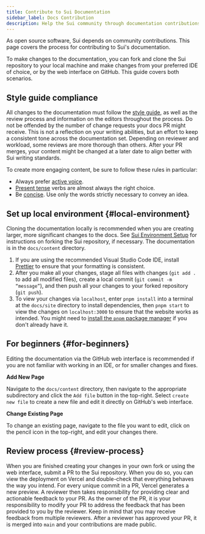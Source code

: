 ```yaml
---
title: Contribute to Sui Documentation
sidebar_label: Docs Contribution
description: Help the Sui community through documentation contributions. Whether its to fix errors or add new content, the entire Sui community benefits from your contributions.
---
```


As open source software, Sui depends on community contributions. This page covers the process for contributing to Sui's documentation.

To make changes to the documentation, you can fork and clone the Sui repository to your local machine and make changes from your preferred IDE of choice, or by the web interface on GitHub. This guide covers both scenarios.

## Style guide compliance

All changes to the documentation must follow the [style guide](./style-guide.mdx), as well as the review process and information on the editors throughout the process. Do not be offended by the number of change requests your docs PR might receive. This is not a reflection on your writing abilities, but an effort to keep a consistent tone across the documentation set. Depending on reviewer and workload, some reviews are more thorough than others. After your PR merges, your content might be changed at a later date to align better with Sui writing standards.

To create more engaging content, be sure to follow these rules in particular:

- Always prefer [active voice](./style-guide.mdx#active-voice).
- [Present tense](./style-guide.mdx#present-tense) verbs are almost always the right choice.
- Be [concise](./style-guide.mdx#general-considerations). Use only the words strictly necessary to convey an idea.

## Set up local environment {#local-environment}

Cloning the documentation locally is recommended when you are creating larger, more significant changes to the docs. See [Sui Environment Setup](/guides/developer/getting-started/sui-environment.mdx) for instructions on forking the Sui repository, if necessary. The documentation is in the `docs/content` directory.

1. If you are using the recommended Visual Studio Code IDE, install [Prettier](https://marketplace.visualstudio.com/items?itemName=esbenp.prettier-vscode) to ensure that your formatting is consistent.
1. After you make all your changes, stage all files with changes (`git add .` to add all modified files), create a local commit (`git commit -m “message”`), and then push all your changes to your forked repository (`git push`).
1. To view your changes via `localhost`, enter `pnpm install` into a terminal at the `docs/site` directory to install dependencies, then `pnpm start` to view the changes on `localhost:3000` to ensure that the website works as intended. You might need to [install the `pnpm` package manager](https://pnpm.io/installation) if you don't already have it.

## For beginners {#for-beginners}

Editing the documentation via the GitHub web interface is recommended if you are not familiar with working in an IDE, or for smaller changes and fixes.

**Add New Page**

Navigate to the `docs/content` directory, then navigate to the appropriate subdirectory and click the `Add file` button in the top-right. Select `create new file` to create a new file and edit it directly on GitHub's web interface.

**Change Existing Page**

To change an existing page, navigate to the file you want to edit, click on the pencil icon in the top-right, and edit your changes there.

## Review process {#review-process}

When you are finished creating your changes in your own fork or using the web interface, submit a PR to the Sui repository. When you do so, you can view the deployment on Vercel and double-check that everything behaves the way you intend. For every unique commit in a PR, Vercel generates a new preview. A reviewer then takes responsibility for providing clear and actionable feedback to your PR. As the owner of the PR, it is your responsibility to modify your PR to address the feedback that has been provided to you by the reviewer. Keep in mind that you may receive feedback from multiple reviewers. After a reviewer has approved your PR, it is merged into `main` and your contributions are made public.
